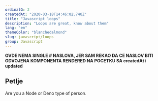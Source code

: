 ```yaml
---
ordinalG: 2
createdAt: "2020-03-18T14:46:02.740Z"
title: "Javascript loops"
description: "Loops are great, know about them"
lang: "en"
themeColor: "blanchedalmond"
slug: javascript/loops
group: Javascript
---
```


**OVDE NEMA SINGLE # NASLOVA, JER SAM REKAO DA CE NASLOV BITI ODVOJENA KOMPONENTA RENDERED NA POCETKU SA createdAt i updated**

## Petlje

Are you a Node or Deno type of person.
